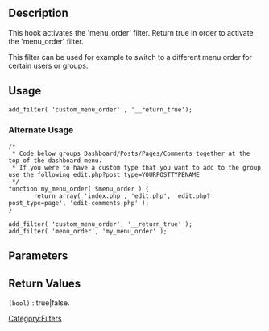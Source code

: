 == Description ==
This hook activates the 'menu_order' filter. Return true in order to activate the 'menu_order' filter.

This filter can be used for example to switch to a different menu order for certain users or groups.


== Usage ==

<pre>
add_filter( 'custom_menu_order' , '__return_true');
</pre>

=== Alternate Usage ===

 <pre>
/*
 * Code below groups Dashboard/Posts/Pages/Comments together at the top of the dashboard menu.
 * If you were to have a custom type that you want to add to the group use the following edit.php?post_type=YOURPOSTTYPENAME
 */
function my_menu_order( $menu_order ) {
       return array( 'index.php', 'edit.php', 'edit.php?post_type=page', 'edit-comments.php' );
}

add_filter( 'custom_menu_order', '__return_true' );
add_filter( 'menu_order', 'my_menu_order' );
</pre>

== Parameters ==
{{Parameter|$flag|bool|Always false.}}

== Return Values ==
; <tt>(bool)</tt> : true|false.

[[Category:Filters]]